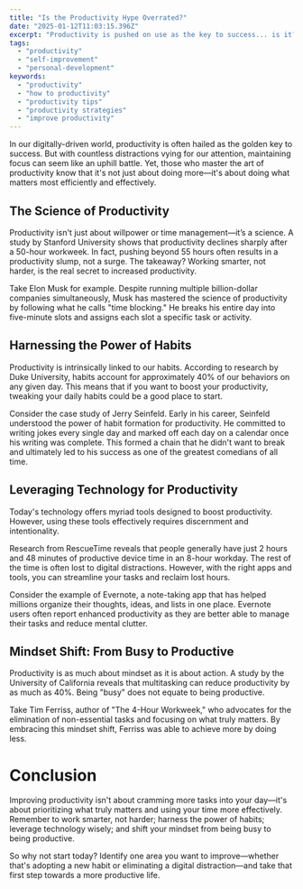 ```yaml
---
title: "Is the Productivity Hype Overrated?"
date: "2025-01-12T11:03:15.396Z"
excerpt: "Productivity is pushed on use as the key to success... is it?"
tags:
  - "productivity"
  - "self-improvement"
  - "personal-development"
keywords:
  - "productivity"
  - "how to productivity"
  - "productivity tips"
  - "productivity strategies"
  - "improve productivity"
---
```



In our digitally-driven world, productivity is often hailed as the golden key to success. But with countless distractions vying for our attention, maintaining focus can seem like an uphill battle. Yet, those who master the art of productivity know that it's not just about doing more—it's about doing what matters most efficiently and effectively. 

## The Science of Productivity

Productivity isn't just about willpower or time management—it’s a science. A study by Stanford University shows that productivity declines sharply after a 50-hour workweek. In fact, pushing beyond 55 hours often results in a productivity slump, not a surge. The takeaway? Working smarter, not harder, is the real secret to increased productivity.

Take Elon Musk for example. Despite running multiple billion-dollar companies simultaneously, Musk has mastered the science of productivity by following what he calls "time blocking." He breaks his entire day into five-minute slots and assigns each slot a specific task or activity.

## Harnessing the Power of Habits 

Productivity is intrinsically linked to our habits. According to research by Duke University, habits account for approximately 40% of our behaviors on any given day. This means that if you want to boost your productivity, tweaking your daily habits could be a good place to start.

Consider the case study of Jerry Seinfeld. Early in his career, Seinfeld understood the power of habit formation for productivity. He committed to writing jokes every single day and marked off each day on a calendar once his writing was complete. This formed a chain that he didn't want to break and ultimately led to his success as one of the greatest comedians of all time.

## Leveraging Technology for Productivity 

Today's technology offers myriad tools designed to boost productivity. However, using these tools effectively requires discernment and intentionality.

Research from RescueTime reveals that people generally have just 2 hours and 48 minutes of productive device time in an 8-hour workday. The rest of the time is often lost to digital distractions. However, with the right apps and tools, you can streamline your tasks and reclaim lost hours.

Consider the example of Evernote, a note-taking app that has helped millions organize their thoughts, ideas, and lists in one place. Evernote users often report enhanced productivity as they are better able to manage their tasks and reduce mental clutter.

## Mindset Shift: From Busy to Productive 

Productivity is as much about mindset as it is about action. A study by the University of California reveals that multitasking can reduce productivity by as much as 40%. Being "busy" does not equate to being productive.

Take Tim Ferriss, author of "The 4-Hour Workweek," who advocates for the elimination of non-essential tasks and focusing on what truly matters. By embracing this mindset shift, Ferriss was able to achieve more by doing less.

# Conclusion

Improving productivity isn't about cramming more tasks into your day—it's about prioritizing what truly matters and using your time more effectively. Remember to work smarter, not harder; harness the power of habits; leverage technology wisely; and shift your mindset from being busy to being productive. 

So why not start today? Identify one area you want to improve—whether that's adopting a new habit or eliminating a digital distraction—and take that first step towards a more productive life.
